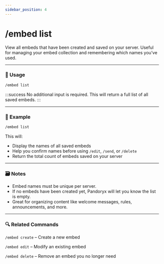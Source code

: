 ```yaml
---
sidebar_position: 4
---
```


# /embed list

View all embeds that have been created and saved on your server. Useful for managing your embed collection and remembering which names you’ve used.

<hr className="md-divider-gradient" />

### 💬 Usage
```bash
/embed list
```

:::success
No additional input is required. This will return a full list of all saved embeds.
:::

<hr className="md-divider-gradient" />

### 📌 Example
```bash
/embed list
```
This will:
- Display the names of all saved embeds
- Help you confirm names before using `/edit`, `/send`, or `/delete`
- Return the total count of embeds saved on your server

<hr className="md-divider-gradient" />

### 🗃️ Notes
- Embed names must be unique per server.
- If no embeds have been created yet, Pandoryx will let you know the list is empty.
- Great for organizing content like welcome messages, rules, announcements, and more.

<hr className="md-divider-gradient" />

### 🔍 Related Commands
`/embed create` – Create a new embed

`/embed edit` – Modify an existing embed

`/embed delete` – Remove an embed you no longer need